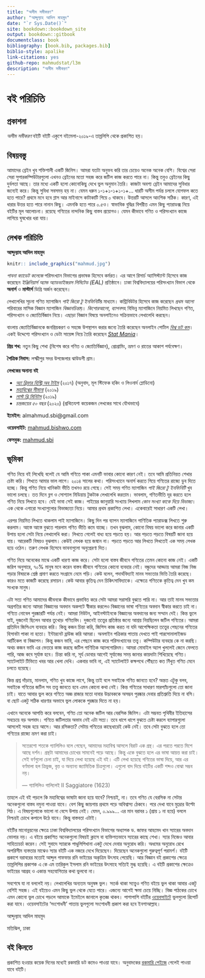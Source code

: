```yaml
--- 
title: "অসীম সমীকরণ"
author: "আব্দুল্যাহ আদিল মাহমুদ"
date: "`r Sys.Date()`"
site: bookdown::bookdown_site
output: bookdown::gitbook
documentclass: book
bibliography: [book.bib, packages.bib]
biblio-style: apalike
link-citations: yes
github-repo: mahmudstat/l3m
description: "অসীম সমীকরণ"
---
```


# বই পরিচিতি {-}

## প্রকাশনা 

*অসীম সমীকরণ* বইটি বইটি একুশে বইমেলা-২০১৯-এ তাম্রলিপি থেকে প্রকাশিত হয়। 

## বিষয়বস্তু 

আমাদের ব্রেইন খুব শক্তিশালী একটি জিনিস। আমরা যতটা অনুভব করি তার চেয়েও অনেক অনেক বেশি। বিশ্বের সেরা সেরা সুপারকম্পিউটারগুলো এখনও ব্রেইনের মতো সহজ করে জটিল কাজ করতে পারে না। কিন্তু তবুও ব্রেইনের কিছু দুর্বলতা আছে। তার মধ্যে একটি হলো কোনোকিছু দেখে ভুল অনুমান তৈরি। কাজটা অবশ্য ব্রেইন আমাদের সুবিধার জন্যেই করে। কিন্তু সুবিধা সবসময় হয় না। যেমন ধরুন ১-১+১-১+১-১+... ধারটি অসীম পর্যন্ত চললে যোগফল কতে হতে পারে? প্রথমে মনে হবে প্লাস আর মাইনাসে কাটাকাটি গিয়ে ০ থাকবে। উত্তরটি আসলে আংশিক সঠিক। কারণ, এই ধারার উত্তর হতে পারে নানান কিছু। এমনকি হতে পারে ০.৫ও। স্বাভাবিক বুদ্ধির বিপরীত এমন কিছু প্যারাডক্স নিয়ে বইটির মূল আলোচনা। রয়েছে গণিতের নান্দনিক কিছু বাস্তব প্রয়োগও। যেমন কীভাবে গণিত ও পরিসংখ্যান কাজে লাগিয়ে ঘুষখোর ধরা যায়। 

## লেখক পরিচিতি

**আব্দুল্যাহ আদিল মাহমুদ** 

```r
knitr:: include_graphics("mahmud.jpg")
```

*পাবনা ক্যাডেট কলেজে* পরিসংখ্যান বিভাগের প্রভাষক হিসেবে কর্মরত। এর আগে রিসার্চ অ্যাসিস্ট্যান্ট হিসেবে কাজ করেছেন *ইঞ্জিনিয়ার্স অ্যান্ড অ্যাডভাইজরস লিমিটেড (EAL)* প্রতিষ্ঠানে।  ঢাকা বিশ্ববিদ্যালয়ের পরিসংখ্যান বিভাগ থেকে **অনার্স** ও **মাস্টার্স** ডিগ্রি অর্জন করেছেন। 

লেখালেখির সূচনা গণিত ম্যাগাজিন *পাই জিরো টু ইনফিনিটি*র মাধ্যমে। কন্ট্রিবিউটর হিসেবে কাজ করেছেন *প্রথম আলো* পরিবারের মাসিক বিজ্ঞান ম্যাগাজিন *বিজ্ঞানচিন্তা*য়। *কিশোরআলো*, *ব্যাপন*সহ বিভিন্ন ম্যাগাজিনে নিয়মিত লিখছেন গণিত, পরিসংখ্যান ও জ্যোতির্বিজ্ঞান নিয়ে। এছাড়া বিজ্ঞান বিষয়ে অনলাইনেও সক্রিয়ভাবে লেখালেখি করছেন। 

বাংলায় জ্যোতির্বিজ্ঞানকে জনপ্রিয়করণ ও সহজে উপস্থাপন করার জন্যে তৈরি করেছেন অনলাইন পোর্টাল [*বিশ্ব ডট কম*](https://sky.bishwo.com)।  একই উদ্দেশ্যে পরিসংখ্যান ও ডেটা সায়েন্স নিয়ে তৈরি করেছেন [*Stat Mania*](https://www.statmania.info)।

**প্রিয় শখ:** নতুন কিছু শেখা (বিশেষ করে গণিত ও জ্যোতির্বিজ্ঞান), প্রোগ্রামিং, ভ্রমণ ও রাতের আকাশ পর্যবেক্ষণ। 

**পৈত্রিক নিবাস:** লক্ষ্মীপুর সদর উপজেলার ঝাউডগী গ্রাম।

**লেখকের অনান্য বই**

- *[অ্যা ব্রিফার হিস্ট্রি অব টাইম](https://www.rokomari.com/book/author/47631)* (২০১৭) (অনুবাদ, মূল স্টিফেক হকিং ও লিওনার্দ ম্লোডিনো)
- *[মহাবিশ্বের সীমানা](https://www.rokomari.com/book/author/47631)* (২০১৯) 
- *[লাস্ট থ্রি মিনিটস](https://www.rokomari.com/book/author/47631)* (২০১৯) 
- *চন্দ্রজয়ের ৫০ বছর* (২০২০) (প্রথিতযশা কয়েকজন লেখকের সাথে যৌথভাবে) 


**ইমেইল:** almahmud.sbi@gmail.com

**ওয়েবসাইট:** [mahmud.bishwo.com](https://mahmud.bishwo.com)

**ফেসবুক:** [mahmud.sbi](https://fb.com/mahmud.sbi)

## ভূমিকা

গণিত নিয়ে বই লিখেছি বলেই যে আমি গণিতে পাকা এমনটি ভাবার কোনো কারণ নেই। তবে আমি প্রতিনিয়ত শেখার চেষ্টা করি। শিখতে আমার ভাল লাগে। ২০১৪ সালের কথা। পরিসংখ্যানে অনার্স করতে গিয়ে গণিতের রাজ্যে ডুব দিতে হচ্ছে। কিন্তু গণিত নিয়ে খানিকটা ভীতি তখনও রয়ে গেছে। সেই সময় গণিত ম্যাগাজিন *পাই জিরো টু ইনফিনিটি* খুব ভালো চলছে। তত দিনে ব্লগ ও সোশ্যাল মিডিয়ায় টুকটাক লেখালেখি করতাম। ভাবলাম, গণিতভীতি দূর করতে হলে গণিত নিয়ে লিখতে হবে। যেই ভাবা সেই কাজ। পাইয়ের জানুয়ারি সংখ্যায় লিখলাম *কোন সংখ্যা কাকে দিয়ে বিভাজ্য*। এক থেকে এগারো সংখ্যাগুলোর বিভাজ্যতা নিয়ে। আমার প্রথম প্রকাশিত লেখা। একেবারেই সাধারণ একটি লেখা।

এরপর নিয়মিত লিখতে থাকলাম পাই ম্যাগাজিনে। কিছু দিন পর ব্যাপন ম্যাগাজিনে গাণিতিক প্যারাডক্স লিখতে শুরু করলাম। আস্তে আস্তে বুঝতে পারলাম গণিত ভীতি কমে যাচ্ছে। তখন বুঝলাম, কোনো বিষয় ভালো করে জানার একটি উপায় হলো সেটা নিয়ে লেখালেখি করা। লিখতে গেলেই বাধ্য হয়ে পড়তে হয়। আর পড়তে পড়তে বিষয়টি জানা হয়ে যায়। আরেকটি বিষয়ও বুঝলাম। কেউই লেখক হয়ে জন্মান না। পড়তে পড়তে আর লিখতে লিখতেই এক সময় লেখক হয়ে ওঠেন। তরুণ লেখক হিসেবে ভাবনাগুলো অনুপ্রেরণা দিত।

গণিত নিয়ে অনেকের মাঝে একটি ধারণা কাজ করে। সেটা হলো বাস্তব জীবনে গণিতের তেমন কোনো কাজ নেই। একটি জরিপ অনুসারে, ৭০% মানুষ মনে করেন বাস্তব জীবনে গণিতের কোনো ব্যবহার নেই। বন্ধুদের আড্ডায় আমরা নিজ নিজ পড়ার বিষয়কে শ্রেষ্ঠ প্রমাণ করতে সংগ্রামে নেমে পড়ি। কেউ বলেন, পদার্থবিদ্যাই মানব সভ্যতার ভিত্তি তৈরি করেছে। কারও মতে কাজটি করেছে রসায়ন। কেউ আবার কৃতিত্ব দেন চিকিৎসাবিদ্যাকে। এক্ষেত্রে গণিতকে কৃতিত্ব দেন খুব কম সংখ্যক মানুষ।

এটা সত্য গণিত আমাদের জীবনকে কীভাবে প্রভাবিত করে সেটা আমরা সরাসরি বুঝতে পারি না। আর তাই মানব সভ্যতার অগ্রগতির জন্যে আমরা বিজ্ঞানের অবদান অকপটে স্বীকার করলেও বিজ্ঞানের ভাষা গণিতের অবদান স্বীকার করতে চাই না। গণিতে নোবেল পুরষ্কারটি পর্যন্ত নেই। আমরা নিউটন, আইনস্টাইনকে বিজ্ঞানের অবদানের জন্য সম্মান দেই। কিন্ত ভুলে যাই, দুজনেই ছিলেন আবার তুখোড় গণিতবিদ। দুজনেই তত্ত্বের প্রতিষ্ঠার জন্যে আশ্রয় নিয়ছিলেন জটিল গণিতের।
আমরা প্রতিদিন জিপিএস ব্যবহার করি। কিন্তু কজন চিন্তা করি, জিপিস কাজ করত না যদি আপেক্ষিকতা তত্ত্বের পেছনের গণিতের হিসাবটা পাকা না হতো। ইন্টারনেট ব্রাউজ করি আমরা। অনলাইন পত্রিকার পাতায় দেখতে পাই পারসোনালাইজড আর্টিকেল বা বিজ্ঞাপন। কিন্তু কজন ভাবি, এর পেছনে কাজ করে পরিসংখ্যানের তত্ত্ব। কম্পিউটার ব্যবহার কে না করছি। অথচ কজন ভাবি এর ভেতরে কাজ করছে জটিল গাণিতিক অ্যালগোরিদম। আমরা মোবাইল অ্যাপ খুললেই জেনে ফেলতে পারি, আজ কবে সূর্যাস্ত হবে। চিন্তা করি না, সূর্য ডোবার আগেই সূর্যাস্তের সময় জানার কায়দাটা শিখিয়েছে গণিত। স্যাটেলাইট টিভিতে খবর আর খেলা দেখি। একবার ভাবি না, এই স্যাটেলাইট কক্ষপথে পৌঁছতে কত নিঁখুত গণিত মেনে চলতে হয়েছে।

কিন্ত প্রশ্ন দাঁড়ায়, মানলাম, গণিত খুব কাজে লাগে, কিন্তু তাই বলে সবাইকে গণিত জানতে হবে? অন্তত এটুকু বলব, সবাইকে গণিতের জটিল সব তত্ত্ব জানতে হবে এমন কোনো কথা নেই। কিন্ত গণিতের সাধারণ মারপ্যাঁচগুলো তো জানা চাই। যাতে আবার ভুল করে গণিতে অজ্ঞ রাজার মতো দাবার উদ্ভাবককে অসম্ভব পুরষ্কার দেবার প্রতিশ্রুতি দিয়ে না বসি। বা ছোট একটু সঠিক ধারণার অভাবে ভুল লোককে পুরষ্কার দিতে না হয়।

এখানে অনেকে আপত্তি করে বলবেন, গণিত তো অনেক জটিল আর বেরসিক জিনিস। এটা সম্ভবত পৃথিবীর ইতিহাসের সবচেয়ে বড় অপবাদ। গণিতে জটিলতার অভাব নেই এটা সত্য। তবে ধাপে ধাপে বুঝতে চেষ্টা করলে ব্যাপারগুলো আসলেই সহজ হয়ে আসে। আর রসিকতা? সেটায় গণিতের কাছেধারেই কেউ নেই। তবে সেটা বুঝতে হলে তো গণিতের রাজ্যে ভ্রমণ করা চাই।

> সতেরশো শতকে গ্যালিলিও বলে গেছেন, আমাদের মহাবিশ্ব আসলে বিরাট এক গ্রন্থ। এর পরতে পরতে মিশে আছে দর্শন। গ্রন্থটা আমাদের চোখের সামনেই পড়ে আছে। কিন্তু একে বুঝতে হলে এর ভাষা আয়ত্ত করা চাই। সেই বর্ণগুলো চেনা চাই, যা দিয়ে লেখা হয়েছে এই বই। এটি লেখা হয়েছে গণিতের ভাষা দিয়ে, আর এর বর্ণমালা হল ত্রিভুজ, বৃত্ত ও অন্যান্য জ্যামিতিক চিত্রগুলো। এগুলো বাদ দিয়ে বইটির একটি শব্দও বোঝা সম্ভব নয়।
>
> --- গ্যালিলিও গালিলেই II Saggiatore (1623)

তাহলে এই বই পড়লে কি মহাবিশ্বের ভাষাটা জানা হয়ে যাবে? নিশ্চয়ই, না। তবে গণিত যে বেরসিক না সেটার অনেকগুলো বাস্তব নমুনা পাওয়া যাবে। বেশ কিছু জায়গায় প্রথমে পড়ে অবিশ্বাস্য ঠেকবে। পরে দেখা যাবে মুদ্রোর উল্টো পিঠ। এ বিষয়গুলোকে ভালো না বেসে উপায় নেই। যেমন, ০.৯৯৯... এর মান বরাবর ১ (প্রায় ১ না হয়ে) বললে নিশ্চয়ই চোখে কপালে উঠে যাবে। কিন্তু বাস্তবতা এটাই।

বইটির মানোন্নয়নের ক্ষেত্রে ঢাকা বিশ্ববিদ্যালয়ের পরিসংখ্যান বিভাগের অধ্যাপক ড. জাফর আহমেদ খান স্যারের অবদান ভোলার নয়। এ বইয়ে প্রকাশিত অনেকগুলো বিষয়ই ক্লাসে বা ব্যক্তিগতভাবে স্যারের কাছে শেখা। স্যার নিজেও আবার সাহিত্যচর্চা করেন। সেই সুবাদে স্যারকে পাণ্ডুলিপিখানা একটু দেখে দেবার অনুরোধ করি। অধমের অনুরোধ রেখে অপরিসীম ব্যস্ততার মাঝেও স্যার বইটি এক নজরে দেখে দিয়েছেন। দিয়েছেন অনেকগুলো গুরুত্বপূর্ণ পরামর্শ। বইটি প্রকাশে বরাবরের মতোই আব্দুল গাফফার রনি ভাইয়ের অকৃত্রিম উৎসাহ পেয়েছি। আর বিজ্ঞান বই প্রকাশের ক্ষেত্রে তাম্রলিপির প্রকাশক এ কে এম তারিকুল ইসলাম রনি ভাইয়ের উৎসাহে সত্যিই মুগ্ধ হয়েছি। এ বইটি প্রকাশের ক্ষেত্রেও ভাইয়ের আগ্রহ ও একান্ত সহযোগিতার কথা ভুলবো না।

সবশেষে যা না বললেই নয়। লেখালেখির অন্যতম অনুষঙ্গ ভুল। সতর্ক থাকা সত্ত্বেও গণিত বইয়ে ভুল থাকা আবার একটু বেশিই সহজ। এই বইয়েও এমন কিছু ভুল থেকে যেতে পারে। এজন্যে আগেই ক্ষমা চেয়ে নিচ্ছি। বিজ্ঞ পাঠকের চোখে এমন কোনো ভুল চোখে পড়লে আমাকে ইমেইলে জানালে কৃতজ্ঞ থাকব। পাশাপাশি বইটির [ওয়েবসাইটে](https://github.com/mahmudstat/os/issues/new) ভুলগুলো রিপোর্ট করা যাবে। ওয়েবসাইটের ‘সংশোধনী’ পাতায় ভুলগুলো সংশোধনী প্রকাশ করা হবে ইনশাআল্লাহ। 

আব্দুল্যাহ আদিল মাহমুদ

মতিঝিল, ঢাকা 

## বই কিনতে

 প্রকাশিত হওয়ার কয়েক দিনের মধ্যেই রকমারি ডট কমেও পাওয়া যাবে। অনুবাদকের [রকমারি পেইজে](https://www.rokomari.com/book/author/47631) গেলেই পাওয়া যাবে বইটি। 

